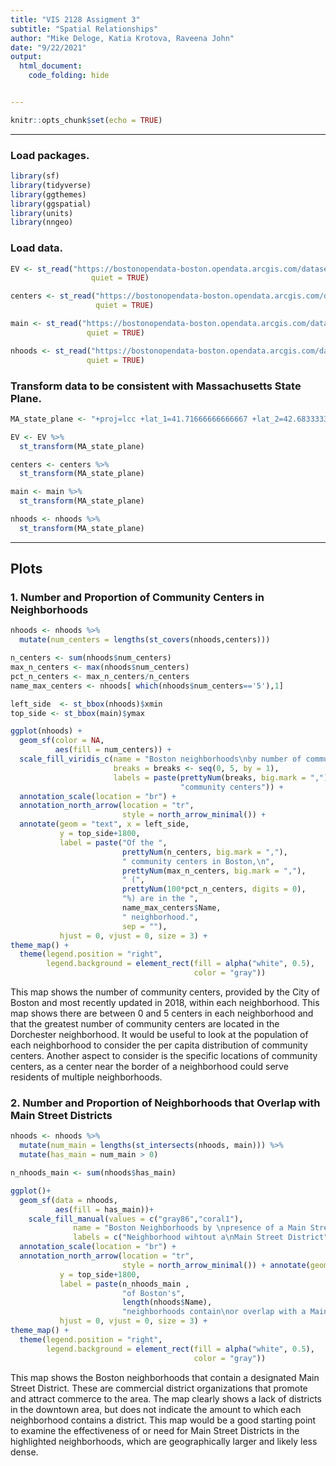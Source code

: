 ---
title: "VIS 2128 Assigment 3"
subtitle: "Spatial Relationships"
author: "Mike Deloge, Katia Krotova, Raveena John"
date: "9/22/2021"
output:
  html_document:
    code_folding: hide


---

```{r setup, include=FALSE}
knitr::opts_chunk$set(echo = TRUE)
```


***
### Load packages.
```{r Load Packages, message=FALSE, warning=FALSE}
library(sf)
library(tidyverse)
library(ggthemes)
library(ggspatial)
library(units)
library(nngeo)
```

### Load data.
```{r Load Data}
EV <- st_read("https://bostonopendata-boston.opendata.arcgis.com/datasets/465e00f9632145a1ad645a27d27069b4_2.kml?outSR=%7B%22latestWkid%22%3A2249%2C%22wkid%22%3A102686%7D", 
                  quiet = TRUE) 

centers <- st_read("https://bostonopendata-boston.opendata.arcgis.com/datasets/acedd06b39854088b0f2fefccffebf84_0.kml?outSR=%7B%22latestWkid%22%3A3857%2C%22wkid%22%3A102100%7D", 
                   quiet = TRUE) 

main <- st_read("https://bostonopendata-boston.opendata.arcgis.com/datasets/440c7ec0178d4c8593aecef7ea96bb4d_0.kml?outSR=%7B%22latestWkid%22%3A2249%2C%22wkid%22%3A102686%7D", 
                 quiet = TRUE)

nhoods <- st_read("https://bostonopendata-boston.opendata.arcgis.com/datasets/3525b0ee6e6b427f9aab5d0a1d0a1a28_0.kml?outSR=%7B%22latestWkid%22%3A2249%2C%22wkid%22%3A102686%7D", 
                 quiet = TRUE) 
```


### Transform data to be consistent with Massachusetts State Plane.
```{r Transform Data}
MA_state_plane <- "+proj=lcc +lat_1=41.71666666666667 +lat_2=42.68333333333333 +lat_0=41 +lon_0=-71.5 +x_0=200000 +y_0=750000 +ellps=GRS80 +units=m +no_defs"

EV <- EV %>%
  st_transform(MA_state_plane)

centers <- centers %>%
  st_transform(MA_state_plane)

main <- main %>%
  st_transform(MA_state_plane)

nhoods <- nhoods %>%
  st_transform(MA_state_plane)
```
***
## Plots


### 1. Number and Proportion of Community Centers in Neighborhoods
```{r Plot 1}
nhoods <- nhoods %>%
  mutate(num_centers = lengths(st_covers(nhoods,centers)))

n_centers <- sum(nhoods$num_centers)
max_n_centers <- max(nhoods$num_centers)
pct_n_centers <- max_n_centers/n_centers
name_max_centers <- nhoods[ which(nhoods$num_centers=='5'),1]

left_side  <- st_bbox(nhoods)$xmin
top_side <- st_bbox(main)$ymax

ggplot(nhoods) +
  geom_sf(color = NA, 
          aes(fill = num_centers)) +
  scale_fill_viridis_c(name = "Boston neighborhoods\nby number of community centers",
                       breaks = breaks <- seq(0, 5, by = 1),
                       labels = paste(prettyNum(breaks, big.mark = ","),
                                      "community centers")) +
  annotation_scale(location = "br") +
  annotation_north_arrow(location = "tr",
                         style = north_arrow_minimal()) +
  annotate(geom = "text", x = left_side, 
           y = top_side+1800, 
           label = paste("Of the ", 
                         prettyNum(n_centers, big.mark = ","),
                         " community centers in Boston,\n", 
                         prettyNum(max_n_centers, big.mark = ","),
                         " (", 
                         prettyNum(100*pct_n_centers, digits = 0),
                         "%) are in the ",
                         name_max_centers$Name,
                         " neighborhood.",
                         sep = ""),
           hjust = 0, vjust = 0, size = 3) +
theme_map() +
  theme(legend.position = "right",
        legend.background = element_rect(fill = alpha("white", 0.5), 
                                         color = "gray"))
```

This map shows the number of community centers, provided by the City of Boston and most recently updated in 2018, within each neighborhood. This map shows there are between 0 and 5 centers in each neighborhood and that the greatest number of community centers are located in the Dorchester neighborhood. It would be useful to look at the population of each neighborhood to consider the per capita distribution of community centers. Another aspect to consider is the specific locations of community centers, as a center near the border of a neighborhood could serve residents of multiple neighborhoods.







### 2. Number and Proportion of Neighborhoods that Overlap with Main Street Districts
```{r Plot 2}
nhoods <- nhoods %>%
  mutate(num_main = lengths(st_intersects(nhoods, main))) %>%
  mutate(has_main = num_main > 0)

n_nhoods_main <- sum(nhoods$has_main)

ggplot()+
  geom_sf(data = nhoods,
          aes(fill = has_main))+
    scale_fill_manual(values = c("gray86","coral1"),
              name = "Boston Neighborhoods by \npresence of a Main Street District",
              labels = c("Neighborhood wihtout a\nMain Street District", "Neighborhood with a\nMain Street District"))+
  annotation_scale(location = "br") +
  annotation_north_arrow(location = "tr",
                         style = north_arrow_minimal()) + annotate(geom = "text", x = left_side, 
           y = top_side+1800, 
           label = paste(n_nhoods_main ,
                         "of Boston's", 
                         length(nhoods$Name),
                         "neighborhoods contain\nor overlap with a Main Street District."),
           hjust = 0, vjust = 0, size = 3) +
theme_map() +
  theme(legend.position = "right",
        legend.background = element_rect(fill = alpha("white", 0.5), 
                                         color = "gray"))
```

This map shows the Boston neighborhoods that contain a designated Main Street District. These  are commercial district organizations that promote and attract commerce to the area. The map clearly shows a lack of districts in the downtown area, but does not indicate the amount to which each neighborhood contains a district. This map would be a good starting point to examine the effectiveness of or need for Main Street Districts in the highlighted neighborhoods, which are geographically larger and likely less dense.
